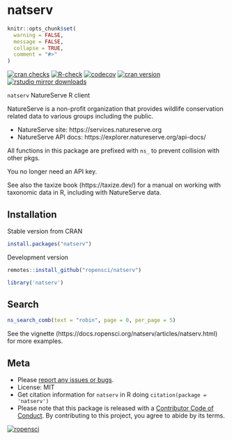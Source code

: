 natserv
=======

```r
knitr::opts_chunk$set(
  warning = FALSE,
  message = FALSE,
  collapse = TRUE,
  comment = "#>"
)
```

[![cran checks](https://cranchecks.info/badges/worst/natserv)](https://cranchecks.info/pkgs/natserv)
[![R-check](https://github.com/ropensci/natserv/workflows/R-check/badge.svg)](https://github.com/ropensci/natserv/actions?query=workflow%3AR-check)
[![codecov](https://codecov.io/gh/ropensci/natserv/branch/master/graph/badge.svg)](https://codecov.io/gh/ropensci/natserv)
[![cran version](https://www.r-pkg.org/badges/version/natserv)](https://cran.r-project.org/package=natserv)
[![rstudio mirror downloads](https://cranlogs.r-pkg.org/badges/natserv)](https://github.com/metacran/cranlogs.app)


`natserv` NatureServe R client

NatureServe is a non-profit organization that provides wildlife conservation related data to various groups including the public.

* NatureServe site: https://services.natureserve.org
* NatureServe API docs: https://explorer.natureserve.org/api-docs/

All functions in this package are prefixed with `ns_` to prevent
collision with other pkgs.

You no longer need an API key.

See also the taxize book (https://taxize.dev/) for 
a manual on working with taxonomic data in R, including with NatureServe data.

## Installation

Stable version from CRAN

```r
install.packages("natserv")
```

Development version

```r
remotes::install_github("ropensci/natserv")
```

```r
library('natserv')
```

## Search

```r
ns_search_comb(text = "robin", page = 0, per_page = 5)
```

See the vignette (https://docs.ropensci.org/natserv/articles/natserv.html) for more examples.

## Meta

* Please [report any issues or bugs](https://github.com/ropensci/natserv/issues).
* License: MIT
* Get citation information for `natserv` in R doing `citation(package = 'natserv')`
* Please note that this package is released with a [Contributor Code of Conduct](https://ropensci.org/code-of-conduct/). By contributing to this project, you agree to abide by its terms.

[![ropensci](https://ropensci.org/public_images/github_footer.png)](https://ropensci.org)
